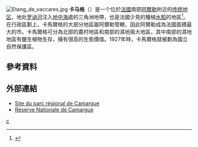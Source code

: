 {{noteTA|G1=法国地名}}
{{coord|43|32|N|04|30|E|region:FR_scale:100000|format=dms|display=title}}
[[File:Etang_de_vaccares.jpg|right]]
'''卡马格'''（{{lang-fr|Camargue}}）是一个位於[[法國|法國]]南部[[阿爾勒|阿爾勒]]附近的[[法国传统地区|传统地区]]，地处[[罗讷河|罗讷河]]注入[[地中海|地中海]]處的三角洲地帶，也是法國少見的種植[[水稻|水稻]]的地區<ref>{{cite web|url=http://about-france.com/tourism/camargue.htm|title=The Camargue - between sky and sea|publisher=about-france.com|date=|accessdate=2014-11-05|archive-date=2020-09-19|archive-url=https://web.archive.org/web/20200919190343/https://about-france.com/tourism/camargue.htm|dead-url=no}}</ref>。在行政區劃上，卡馬爾格的大部分地區屬阿爾勒管轄，因此阿爾勒成為法國面積最大的市。卡馬爾格可分為北部的農村地區和南部的濕地兩大地區，其中南部的濕地地區有鹽生植物生存，擁有很高的生態價值。1927年時，卡馬爾格就被劃為國立自然保護區。

== 參考資料 ==
{{reflist}}

== 外部連結 ==
{{Commons|Category:Camargue}}
* [http://www.parc-camargue.fr/ Site du parc régional de Camargue]{{WebCite|url=https://www.webcitation.org/67dTk2UiM?url=http://www.parc-camargue.fr/ |date=20120513183953 |dateformat=iso }}
* [https://web.archive.org/web/20110202222854/http://www.reserve-camargue.org/ Réserve Nationale de Camargue]

[[Category:法国传统地区|c]]